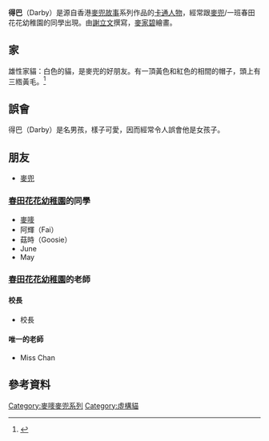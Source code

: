 '''得巴'''（Darby）是源自香港[[麥兜故事|麥兜故事]]系列作品的[[卡通人物|卡通人物]]，經常跟[[麥兜|麥兜]]/一班春田花花幼稚園的同學出現。由[[謝立文|謝立文]]撰寫，[[麥家碧|麥家碧]]繪畫。

== 家 ==
雄性家貓：白色的貓，是麥兜的好朋友。有一頂黃色和紅色的相間的帽子，頭上有三綹黃毛。<ref>{{Cite web|url=http://hk.apple.nextmedia.com/supplement/health/art/20051023/5330592|title=小小大百科：麥嘜麥兜豬腩肉真過癮|accessdate=2017-06-23|work=Apple Daily 蘋果日報|archive-date=2016-10-24|archive-url=https://web.archive.org/web/20161024185840/http://hk.apple.nextmedia.com/supplement/health/art/20051023/5330592|dead-url=no}}</ref>

== 誤會 ==
得巴（Darby）是名男孩，樣子可愛，因而經常令人誤會他是女孩子。

== 朋友 ==
* [[麥兜|麥兜]]

=== [[春田花花幼稚園|春田花花幼稚園]]的同學 ===
* [[麥嘜|麥嘜]]
* 阿輝（Fai）
* 菇時（Goosie）
* June
* May

=== [[春田花花幼稚園|春田花花幼稚園]]的老師 ===

==== 校長 ====
* 校長

==== 唯一的老師 ====
* Miss Chan

== 參考資料 ==
{{reflist}}

{{麥兜系列作品}}

[[Category:麥嘜麥兜系列|Category:麥嘜麥兜系列]]
[[Category:虛構貓|Category:虛構貓]]